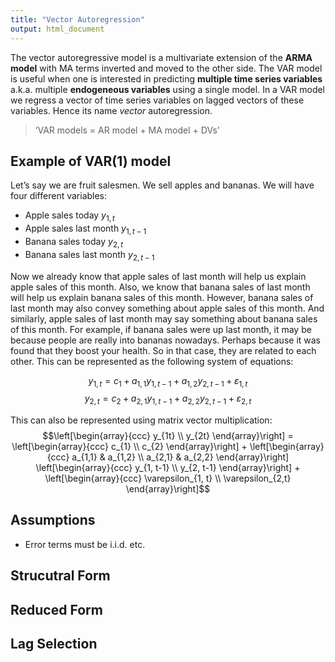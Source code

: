 ```yaml
---
title: "Vector Autoregression"
output: html_document
---
```




The vector autoregressive model is a multivariate extension of the __ARMA model__ with MA terms inverted and moved to the other side. The VAR model is useful when one is interested in predicting __multiple time series variables__ a.k.a. multiple __endogeneous variables__ using a single model. In a VAR model we regress a vector of time series variables on lagged vectors of these variables. Hence its name _vector_ autoregression. 

> 'VAR models = AR model + MA model + DVs' 

## Example of VAR(1) model

Let's say we are fruit salesmen. We sell apples and bananas. We will have four different variables:

* Apple sales today $y_{1, t}$
* Apple sales last month $y_{1, t-1}$
* Banana sales today $y_{2, t}$
* Banana sales last month $y_{2, t-1}$

Now we already know that apple sales of last month will help us explain apple sales of this month. Also, we know that banana sales of last month will help us explain banana sales of this month. However, banana sales of last month may also convey something about apple sales of this month. And similarly, apple sales of last month may say something about banana sales of this month. For example, if banana sales were up last month, it may be because people are really into bananas nowadays. Perhaps because it was found that they boost your health. So in that case, they are related to each other. This can be represented as the following system of equations:

$$y_{1,t} = c_1 + a_{1,1} y_{1, t-1} + a_{1,2} y_{2, t-1} + \varepsilon_{1, t}$$
$$y_{2,t} = c_2 + a_{2,1} y_{1, t-1} + a_{2,2} y_{2, t-1} + \varepsilon_{2, t}$$

This can also be represented using matrix vector multiplication:
$$\left[\begin{array}{ccc} y_{1t} \\ y_{2t} \end{array}\right] = \left[\begin{array}{ccc} c_{1} \\ c_{2} \end{array}\right] + \left[\begin{array}{ccc} a_{1,1} & a_{1,2} \\ a_{2,1} & a_{2,2}  \end{array}\right] \left[\begin{array}{ccc} y_{1, t-1} \\ y_{2, t-1} \end{array}\right] + \left[\begin{array}{ccc} \varepsilon_{1, t} \\ \varepsilon_{2,t} \end{array}\right]$$

## Assumptions

* Error terms must be i.i.d. etc.


## __Strucutral Form__

## __Reduced Form__

## __Lag Selection__

